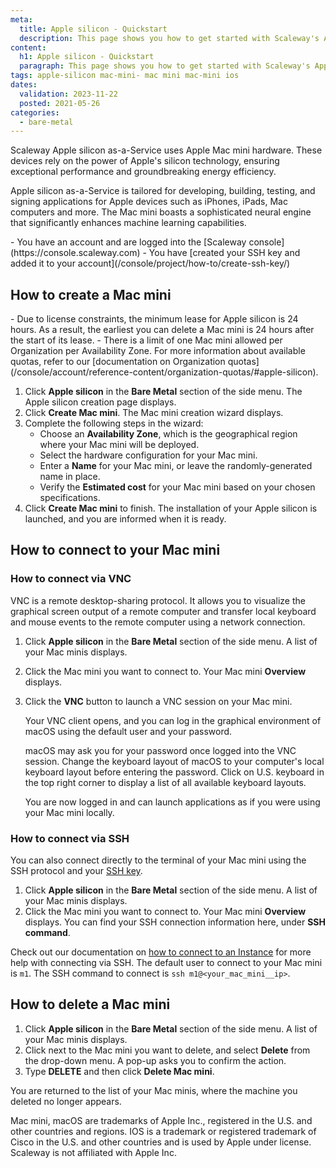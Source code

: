 ```yaml
---
meta:
  title: Apple silicon - Quickstart
  description: This page shows you how to get started with Scaleway's Apple silicon.
content:
  h1: Apple silicon - Quickstart
  paragraph: This page shows you how to get started with Scaleway's Apple silicon.
tags: apple-silicon mac-mini- mac mini mac-mini ios 
dates:
  validation: 2023-11-22
  posted: 2021-05-26
categories:
  - bare-metal
---
```



Scaleway Apple silicon as-a-Service uses Apple Mac mini hardware. These devices rely on the power of Apple's silicon technology, ensuring exceptional performance and groundbreaking energy efficiency.

Apple silicon as-a-Service is tailored for developing, building, testing, and signing applications for Apple devices such as iPhones, iPads, Mac computers and more. The Mac mini boasts a sophisticated neural engine that significantly enhances machine learning capabilities.

<Macro id="iam-requirements" />

<Message type="requirement">
  - You have an account and are logged into the [Scaleway console](https://console.scaleway.com)
  - You have [created your SSH key and added it to your account](/console/project/how-to/create-ssh-key/)
</Message>

## How to create a Mac mini 

<Message type="important">
  - Due to license constraints, the minimum lease for Apple silicon is 24 hours. As a result, the earliest you can delete a Mac mini is 24 hours after the start of its lease.
  - There is a limit of one Mac mini allowed per Organization per Availability Zone. For more information about available quotas, refer to our [documentation on Organization quotas](/console/account/reference-content/organization-quotas/#apple-silicon).
</Message>

1. Click **Apple silicon** in the **Bare Metal** section of the side menu. The Apple silicon creation page displays.
2. Click **Create Mac mini**. The Mac mini creation wizard displays.
3. Complete the following steps in the wizard:
    - Choose an **Availability Zone**, which is the geographical region where your Mac mini will be deployed.
    - Select the hardware configuration for your Mac mini.
    - Enter a **Name** for your Mac mini, or leave the randomly-generated name in place.
    - Verify the **Estimated cost** for your Mac mini based on your chosen specifications.
4. Click **Create Mac mini** to finish. The installation of your Apple silicon is launched, and you are informed when it is ready.

## How to connect to your Mac mini

### How to connect via VNC

VNC is a remote desktop-sharing protocol. It allows you to visualize the graphical screen output of a remote computer and transfer local keyboard and mouse events to the remote computer using a network connection.

1. Click **Apple silicon** in the **Bare Metal** section of the side menu. A list of your Mac minis displays.
2. Click the Mac mini you want to connect to. Your Mac mini **Overview** displays.
3. Click the **VNC** button to launch a VNC session on your Mac mini.
    
    Your VNC client opens, and you can log in the graphical environment of macOS using the default user and your password.

    <Message type="note">
      macOS may ask you for your password once logged into the VNC session. Change the keyboard layout of macOS to your computer's local keyboard layout before entering the password. Click on U.S. keyboard in the top right corner to display a list of all available keyboard layouts.
    </Message>

    You are now logged in and can launch applications as if you were using your Mac mini locally.

    <Lightbox src="scaleway-m1-remote-desktop.webp" alt="" />

### How to connect via SSH

You can also connect directly to the terminal of your Mac mini using the SSH protocol and your [SSH key](/console/account/concepts/#ssh-key).

1. Click **Apple silicon** in the **Bare Metal** section of the side menu. A list of your Mac minis displays.
2. Click the Mac mini you want to connect to. Your Mac mini **Overview** displays. You can find your SSH connection information here, under **SSH command**.
    <Lightbox src="scaleway-m1-ssh.webp" alt="" />

Check out our documentation on [how to connect to an Instance](/compute/instances/how-to/connect-to-instance/) for more help with connecting via SSH.
  <Message type="note">
    The default user to connect to your Mac mini is `m1`. The SSH command to connect is `ssh m1@<your_mac_mini__ip>`.
  </Message>

## How to delete a Mac mini

1. Click **Apple silicon** in the **Bare Metal** section of the side menu. A list of your Mac minis displays.
2. Click <Icon name="more" /> next to the Mac mini you want to delete, and select **Delete** from the drop-down menu. A pop-up asks you to confirm the action.
3. Type **DELETE** and then click **Delete Mac mini**.

You are returned to the list of your Mac minis, where the machine you deleted no longer appears.

<Message type="note">
  Mac mini, macOS are trademarks of Apple Inc., registered in the U.S. and other countries and regions. IOS is a trademark or registered trademark of Cisco in the U.S. and other countries and is used by Apple under license. Scaleway is not affiliated with Apple Inc.
</Message> 